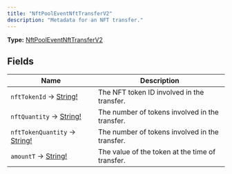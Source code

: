 ```yaml
---
title: "NftPoolEventNftTransferV2"
description: "Metadata for an NFT transfer."
---
```


**Type:** [NftPoolEventNftTransferV2](/api-reference/types/nftpooleventnfttransferv2)

## Fields

| Name | Description |
|------|-------------|
| `nftTokenId` → [String!](/api-reference/types/string) | The NFT token ID involved in the transfer. |
| `nftQuantity` → [String!](/api-reference/types/string) | The number of tokens involved in the transfer. |
| `nftTokenQuantity` → [String!](/api-reference/types/string) | The number of tokens involved in the transfer. |
| `amountT` → [String!](/api-reference/types/string) | The value of the token at the time of transfer. |

